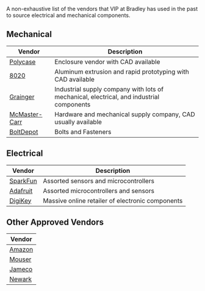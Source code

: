A non-exhaustive list of the vendors that VIP at Bradley has used in the past to
source electrical and mechanical components.

## Mechanical

| Vendor | Description |
| ---    | ---         |
| [Polycase](https://polycase.com/) | Enclosure vendor with CAD available |
| [8020](https://8020.net/) | Aluminum extrusion and rapid prototyping with CAD available |
| [Grainger](https://grainger.com/) | Industrial supply company with lots of mechanical, electrical, and industrial components |
| [McMaster-Carr](https://mcmaster.com/) | Hardware and mechanical supply company, CAD usually available |
| [BoltDepot](https://boltdepot.com/) | Bolts and Fasteners |

## Electrical 

| Vendor | Description |
| ---    | ---         |
| [SparkFun](https://sparkfun.com/) | Assorted sensors and microcontrollers |
| [Adafruit](https://adafruit.com/) | Assorted microcontrollers and sensors |
| [DigiKey](https://digikey.com/) | Massive online retailer of electronic components |

## Other Approved Vendors

| Vendor |
| ---    |
| [Amazon](https://www.amazon.com/) |
| [Mouser](https://www.mouser.com/) |
| [Jameco](https://www.jameco.com/) |
| [Newark](https://www.newark.com/) | 

